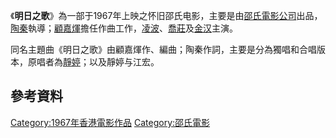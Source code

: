 {{Infobox film
| name          = 明日之歌
| original_name = 
| image         = 
| image_size    = 
| caption       = 
| film name     = 
| sec-title     = 
| director      = [[陶秦|陶秦]]
| producer      = 
| producer_2    = 
| 動作指導      = 
| writer        = 
| screenplay    = 
| story         = 
| based_on      = 
| narrator      = 
| production_supervisor = 
| starring      = [[凌波|凌波]]<br />[[喬莊|喬莊]]<br />[[金汉|金汉]]
| music         = 
| maintheme     = 明日之歌
| endtheme      = 
| cinematography = 
| editing       = 
| effect        = 
| studio        = 
| runtime       = 
| country       = {{英屬香港電影產地}}
| language      = [[粵語|粵語]]
| released      = 
| distributor   = 
| issue_date    = 
| sarft_id      = 
| budget        = 
| gross         = 
| preceded_by   = 
| followed_by   = 
| cn_name       = 
| hk_name       = 
| mo_name       = 
| tw_name       = 
| sg_name       = 
| my_name       = 
| website       = 
}}

《'''明日之歌'''》為一部于1967年上映之怀旧邵氏电影，主要是由[[邵氏電影公司|邵氏電影公司]]出品，[[陶秦|陶秦]]執導；[[顧嘉煇|顧嘉煇]]擔任作曲工作，[[凌波|凌波]]、[[喬莊|喬莊]]及[[金汉|金汉]]主演。

同名主題曲《明日之歌》由顧嘉煇作、編曲；陶秦作詞，主要是分為獨唱和合唱版本，原唱者為[[靜婷|靜婷]]；以及靜婷与江宏。

== 參考資料 ==
{{reflist}}

{{香港電影小作品}}
[[Category:1967年香港電影作品|Category:1967年香港電影作品]]
[[Category:邵氏電影|Category:邵氏電影]]